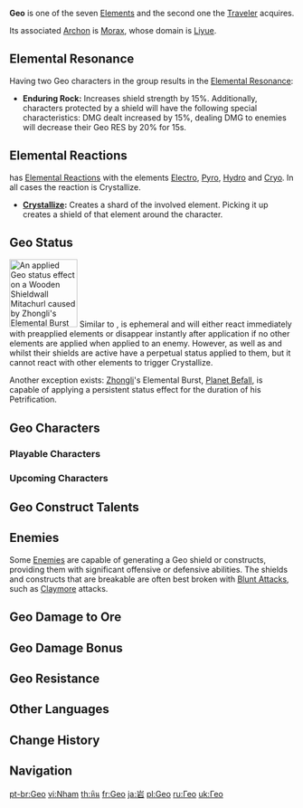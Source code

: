 {{Element Infobox
|region       = Liyue
|archon       = Morax
|oculus       = Geoculus
|gem          = Prithiva Topaz
|reaction     = Electro, Pyro, Hydro, Cryo
}}
'''Geo''' is one of the seven [[Elements]] and the second one the [[Traveler]] acquires.

Its associated [[Archon]] is [[Morax]], whose domain is [[Liyue]].

==Elemental Resonance==
Having two Geo characters in the group results in the [[Elemental Resonance]]:
*'''Enduring Rock:''' Increases shield strength by 15%. Additionally, characters protected by a shield will have the following special characteristics: DMG dealt increased by 15%, dealing DMG to enemies will decrease their Geo RES by 20% for 15s.

==Elemental Reactions==
{{Geo}} has [[Elemental Reactions]] with the elements [[Electro]], [[Pyro]], [[Hydro]] and [[Cryo]]. In all cases the reaction is Crystallize.

*'''[[Crystallize]]:''' Creates a shard of the involved element. Picking it up creates a shield of that element around the character.

==Geo Status==
[[File:Zhongli Burst Geo Demonstration.png|thumb|120px|An applied Geo status effect on a [[Wooden Shieldwall Mitachurl]] caused by [[Zhongli]]'s Elemental Burst [[Planet Befall]]. Geo will not normally show up as a status effect on an enemy if there is no other element pre-applied to it.]]
Similar to {{Anemo}}, {{Geo}} is ephemeral and will either react immediately with preapplied elements or disappear instantly after application if no other elements are applied when applied to an enemy. However, {{Enemy|Geo Hypostasis}} as well as {{Enemy|Stonehide Lawachurl}} and {{Enemy|Large Geo Slime}} whilst their shields are active have a perpetual {{Geo}} status applied to them, but it cannot react with other elements to trigger Crystallize.

Another exception exists: [[Zhongli]]'s Elemental Burst, [[Planet Befall]], is capable of applying a persistent {{Geo}} status effect for the duration of his Petrification.

==Geo Characters==
===Playable Characters===
{{Characters by Category Table|Playable Characters&Geo Characters|noelement=1}}

===Upcoming Characters===
{{Characters by Category Table|Upcoming Characters&Geo Characters|noelement=1}}

==Geo Construct Talents==
{{Transclude|Geo Constructs|Talents|main=1}}

==Enemies==
Some [[Enemies]] are capable of generating a Geo shield or constructs, providing them with significant offensive or defensive abilities. The shields and constructs that are breakable are often best broken with [[Blunt Attack]]s, such as [[Claymore]] attacks.
{{Enemies by Category List|header=1}}

==Geo Damage to Ore==
{{Transclude|Minerals|Geo Damage to Minerals|main=1}}

==Geo Damage Bonus==
{{Main|Geo Damage Bonus}}

==Geo Resistance==
{{Main|Geo Resistance}}

==Other Languages==
{{Other Languages
|en      = Geo
|zhs     = 岩
|zhs_rm  = Yán
|zht     = 岩
|zht_rm  = Yán
|zh_tl   = Rock
|ja      = {{Rubi|岩|いわ}}
|ja_rm   = Iwa
|ja_tl   = Rock
|ko      = 바위
|ko_rm   = Bawi
|ko_tl   = Rock
|es      = Geo
|fr      = Géo
|ru      = Гео
|th      = หิน
|th_rm   = Hin
|th_tl   = Stone
|vi      = {{tt|Nham|岩}}
|vi_tl   = Rock
|de      = Geo
|id      = Geo
|pt      = Geo
}}

==Change History==
{{Change History|1.0}}

==Navigation==
{{Element Navbox}}

[[pt-br:Geo]]
[[vi:Nham]]
[[th:หิน]]
[[fr:Geo]]
[[ja:岩]]
[[pl:Geo]]
[[ru:Гео]]
[[uk:Гео]]